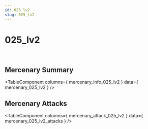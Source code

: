 ```yaml
---
id: 025 lv2
slug: 025_lv2
---
```



# 025_lv2

<div style = {{ display: "flex" }}>
    <Image img={require('@site/static/img/mercenaries/illust/thum_char_view_n_025.jpg')}/>
    <Image img={require('@site/static/img/mercenaries/illust/thum_char_view_o_025.jpg')}/>
</div>

## Mercenary Summary

<TableComponent
  columns={ mercenary_info_025_lv2 }
  data={ mercenary_025_lv2 }
/>

## Mercenary Attacks

<TableComponent
  columns={ mercenary_attack_025_lv2 }
  data={ mercenary_025_lv2_attacks }
/>